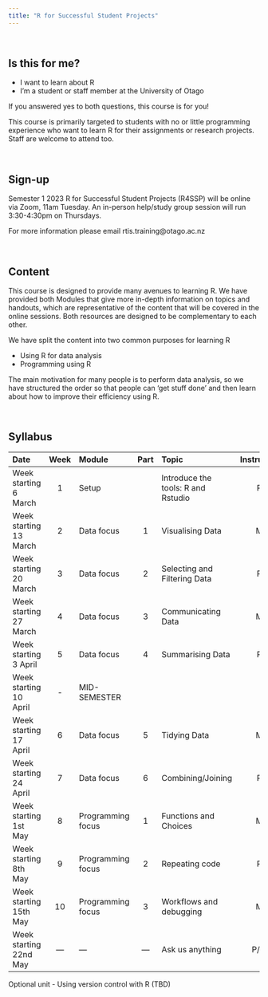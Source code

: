 ```yaml
---
title: "R for Successful Student Projects"
---
```


\

## Is this for me?

- I want to learn about R
- I'm a student or staff member at the University of Otago

If you answered yes to both questions, this course is for you!

This course is primarily targeted to students with no or little programming experience who want to learn R for their assignments or research projects. Staff are welcome to attend too.

\

## Sign-up

Semester 1 2023 R for Successful Student Projects (R4SSP) will be online via Zoom, 11am Tuesday. An in-person help/study group session will run 3:30-4:30pm on Thursdays.
<!--Please register [using this form](https://docs.google.com/forms/d/e/1FAIpQLScOCwMa1_pSZPZEJyOZ4Wp8OORPqbd_S_84QPwaHR7urDu2mA/viewform?usp=sf_link) to receive details.-->


For more information please email rtis.training@otago.ac.nz

\

## Content

This course is designed to provide many avenues to learning R. We have provided both Modules that give more in-depth information on topics and handouts, which are representative of the content that will be covered in the online sessions. Both resources are designed to be complementary to each other.

We have split the content into two common purposes for learning R

- Using R for data analysis
- Programming using R

The main motivation for many people is to perform data analysis, so we have structured the order so that people can 'get stuff done' and then learn about how to improve their efficiency using R.

\

## Syllabus

Date | Week | Module | Part | Topic | Instructor
:--|:-:|:-|:-:|:--|:--:|
Week starting 6 March | 1 | Setup | | Introduce the tools: R and Rstudio | P
Week starting 13 March | 2 | Data focus | 1 | Visualising Data | M
Week starting 20 March | 3 | Data focus | 2 | Selecting and Filtering Data | P
Week starting 27 March | 4 | Data focus | 3 | Communicating Data | M
Week starting 3 April  | 5 | Data focus | 4 | Summarising Data | P
Week starting 10 April | - | MID-SEMESTER | | |
Week starting 17 April | 6 | Data focus | 5 | Tidying Data | M
Week starting 24 April | 7 |Data focus | 6 | Combining/Joining |P
Week starting 1st May | 8 | Programming focus | 1 | Functions and Choices | M
Week starting 8th May | 9 | Programming focus | 2 | Repeating code | P
Week starting 15th May | 10 | Programming focus | 3 | Workflows and debugging | M
Week starting 22nd May | --- | --- | --- | Ask us anything | P/M

Optional unit - Using version control with R (TBD)
